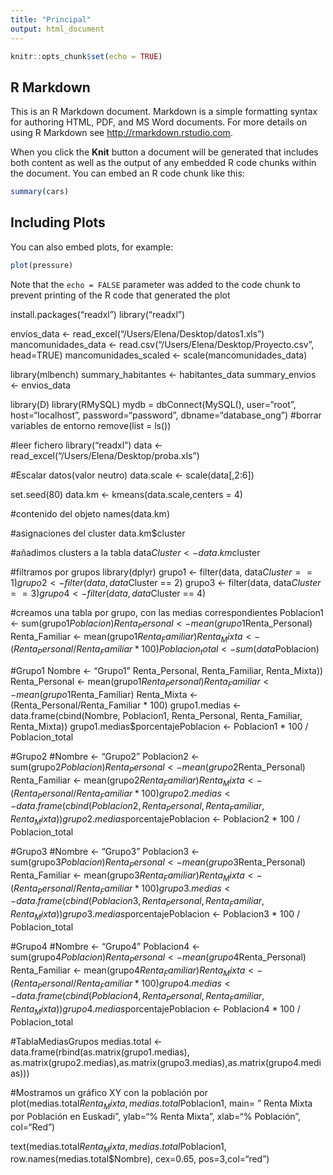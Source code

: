 ```yaml
---
title: "Principal"
output: html_document
---
```


```r
knitr::opts_chunk$set(echo = TRUE)
```

## R Markdown

This is an R Markdown document. Markdown is a simple formatting syntax for authoring HTML, PDF, and MS Word documents. For more details on using R Markdown see <http://rmarkdown.rstudio.com>.

When you click the **Knit** button a document will be generated that includes both content as well as the output of any embedded R code chunks within the document. You can embed an R code chunk like this:

```r
summary(cars)
```

## Including Plots

You can also embed plots, for example:

```r
plot(pressure)
```

Note that the `echo = FALSE` parameter was added to the code chunk to prevent printing of the R code that generated the plot



install.packages("readxl")
library("readxl")

envios_data <- read_excel("/Users/Elena/Desktop/datos1.xls")
mancomunidades_data <- read.csv("/Users/Elena/Desktop/Proyecto.csv", head=TRUE)
mancomunidades_scaled <- scale(mancomunidades_data)

library(mlbench)
summary_habitantes <- habitantes_data
summary_envios <- envios_data

library(D)
library(RMySQL)
mydb = dbConnect(MySQL(), user="root", host="localhost", password="password", dbname="database_ong")
#borrar variables de entorno
remove(list = ls())

#leer fichero
library("readxl")
data <- read_excel("/Users/Elena/Desktop/proba.xls")

#Escalar datos(valor neutro)
data.scale <- scale(data[,2:6])

set.seed(80)
data.km <- kmeans(data.scale,centers = 4)

#contenido del objeto
names(data.km)

#asignaciones del cluster
data.km$cluster

#añadimos clusters a la tabla
data$Cluster <- data.km$cluster


#filtramos por grupos
library(dplyr)
grupo1 <- filter(data, data$Cluster == 1)
grupo2 <- filter(data, data$Cluster == 2)
grupo3 <- filter(data, data$Cluster == 3)
grupo4 <- filter(data, data$Cluster == 4)

#creamos una tabla por grupo, con las medias correspondientes
Poblacion1 <- sum(grupo1$Poblacion)
Renta_Personal <- mean(grupo1$Renta_Personal)
Renta_Familiar <- mean(grupo1$Renta_Familiar)
Renta_Mixta <- (Renta_Personal/Renta_Familiar * 100)
Poblacion_total <- sum(data$Poblacion)

#Grupo1
Nombre <- "Grupo1"
Renta_Personal, Renta_Familiar, Renta_Mixta))
Renta_Personal <- mean(grupo1$Renta_Personal)
Renta_Familiar <- mean(grupo1$Renta_Familiar)
Renta_Mixta <- (Renta_Personal/Renta_Familiar * 100)
grupo1.medias <- data.frame(cbind(Nombre, Poblacion1, Renta_Personal, Renta_Familiar, Renta_Mixta))
grupo1.medias$porcentajePoblacion <- Poblacion1 * 100 / Poblacion_total


#Grupo2
#Nombre <- "Grupo2"
Poblacion2 <- sum(grupo2$Poblacion)
Renta_Personal <- mean(grupo2$Renta_Personal)
Renta_Familiar <- mean(grupo2$Renta_Familiar)
Renta_Mixta <- (Renta_Personal/Renta_Familiar * 100)
grupo2.medias <- data.frame(cbind(Poblacion2, Renta_Personal, Renta_Familiar, Renta_Mixta))
grupo2.medias$porcentajePoblacion <- Poblacion2 * 100 / Poblacion_total

#Grupo3
#Nombre <- "Grupo3"
Poblacion3 <- sum(grupo3$Poblacion)
Renta_Personal <- mean(grupo3$Renta_Personal)
Renta_Familiar <- mean(grupo3$Renta_Familiar)
Renta_Mixta <- (Renta_Personal/Renta_Familiar * 100)
grupo3.medias <- data.frame(cbind(Poblacion3, Renta_Personal, Renta_Familiar, Renta_Mixta))
grupo3.medias$porcentajePoblacion <- Poblacion3 * 100 / Poblacion_total

#Grupo4
#Nombre <- "Grupo4"
Poblacion4 <- sum(grupo4$Poblacion)
Renta_Personal <- mean(grupo4$Renta_Personal)
Renta_Familiar <- mean(grupo4$Renta_Familiar)
Renta_Mixta <- (Renta_Personal/Renta_Familiar * 100)
grupo4.medias <- data.frame(cbind(Poblacion4, Renta_Personal, Renta_Familiar, Renta_Mixta))
grupo4.medias$porcentajePoblacion <- Poblacion4 * 100 / Poblacion_total

#TablaMediasGrupos
medias.total <- data.frame(rbind(as.matrix(grupo1.medias), as.matrix(grupo2.medias),as.matrix(grupo3.medias),as.matrix(grupo4.medias)))



#Mostramos un gráfico XY con la población por
plot(medias.total$Renta_Mixta,medias.total$Poblacion1, main= " Renta Mixta por Población en Euskadi", ylab="% Renta Mixta", xlab="% Población", col="Red")



text(medias.total$Renta_Mixta,medias.total$Poblacion1,  row.names(medias.total$Nombre),
     cex=0.65, pos=3,col="red") 




